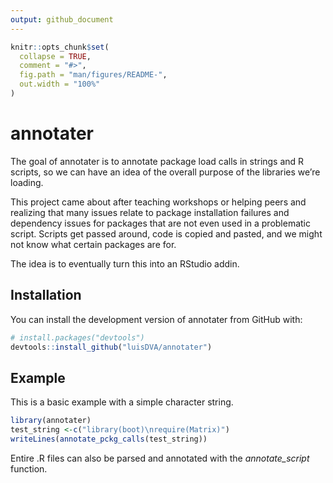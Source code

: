 ```yaml
---
output: github_document
---
```


<!-- README.md is generated from README.Rmd. Please edit that file -->

```r
knitr::opts_chunk$set(
  collapse = TRUE,
  comment = "#>",
  fig.path = "man/figures/README-",
  out.width = "100%"
)
```
# annotater

The goal of annotater is to annotate package load calls in strings and R scripts, so we can have an idea of the overall purpose of the libraries we're loading.

This project came about after teaching workshops or helping peers and realizing that many issues relate to package installation failures and dependency issues for packages that are not even used in a problematic script. Scripts get passed around, code is copied and pasted, and we might not know what certain packages are for.

The idea is to eventually turn this into an RStudio addin.

## Installation

You can install the development version of annotater from GitHub with:

``` r
# install.packages("devtools")
devtools::install_github("luisDVA/annotater")
```

## Example

This is a basic example with a simple character string.

```r
library(annotater)
test_string <-c("library(boot)\nrequire(Matrix)")
writeLines(annotate_pckg_calls(test_string))
```

 Entire .R files can also be parsed and annotated with the _annotate_script_ function.
 
 
